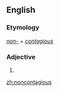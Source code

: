 ==English==

===Etymology===
''[[non-]]'' + ''[[contagious]]''

===Adjective===
{{en-adj|-}}

# {{alternative spelling of|[[non-contagious]]}}

[[zh:noncontagious]]